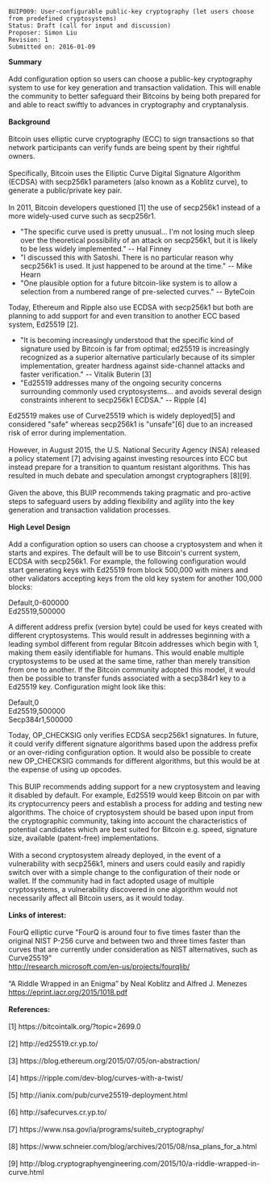 <pre>
BUIP009: User-configurable public-key cryptography (let users choose from predefined cryptosystems)
Status: Draft (call for input and discussion)
Proposer: Simon Liu
Revision: 1
Submitted on: 2016-01-09
</pre>
'''Summary'''<br />
<br />
Add configuration option so users can choose a public-key cryptography system to use for key generation and transaction validation. This will enable the community to better safeguard their Bitcoins by being both prepared for and able to react swiftly to advances in cryptography and cryptanalysis.<br />
<br />
'''Background'''<br />
<br />
Bitcoin uses elliptic curve cryptography (ECC) to sign transactions so that network participants can verify funds are being spent by their rightful owners.<br />
<br />
Specifically, Bitcoin uses the Elliptic Curve Digital Signature Algorithm (ECDSA) with secp256k1 parameters (also known as a Koblitz curve), to generate a public/private key pair.<br />
<br />
In 2011, Bitcoin developers questioned [1] the use of secp256k1 instead of a more widely-used curve such as secp256r1.

* &quot;The specific curve used is pretty unusual... I'm not losing much sleep over the theoretical possibility of an attack on secp256k1, but it is likely to be less widely implemented.&quot; -- Hal Finney
* &quot;I discussed this with Satoshi. There is no particular reason why secp256k1 is used. It just happened to be around at the time.&quot; -- Mike Hearn
* &quot;One plausible option for a future bitcoin-like system is to allow a selection from a numbered range of pre-selected curves.&quot; -- ByteCoin

Today, Ethereum and Ripple also use ECDSA with secp256k1 but both are planning to add support for and even transition to another ECC based system, Ed25519 [2].

* &quot;It is becoming increasingly understood that the specific kind of signature used by Bitcoin is far from optimal; ed25519 is increasingly recognized as a superior alternative particularly because of its simpler implementation, greater hardness against side-channel attacks and faster verification.&quot; -- Vitalik Buterin [3]
* &quot;Ed25519 addresses many of the ongoing security concerns surrounding commonly used cryptosystems… and avoids several design constraints inherent to secp256k1 ECDSA.&quot; -- Ripple [4]

Ed25519 makes use of Curve25519 which is widely deployed[5] and considered &quot;safe&quot; whereas secp256k1 is &quot;unsafe&quot;[6] due to an increased risk of error during implementation.<br />
<br />
However, in August 2015, the U.S. National Security Agency (NSA) released a policy statement [7] advising against investing resources into ECC but instead prepare for a transition to quantum resistant algorithms. This has resulted in much debate and speculation amongst cryptographers [8][9].<br />
<br />
Given the above, this BUIP recommends taking pragmatic and pro-active steps to safeguard users by adding flexibility and agility into the key generation and transaction validation processes.<br />
<br />
'''High Level Design '''<br />
<br />
Add a configuration option so users can choose a cryptosystem and when it starts and expires. The default will be to use Bitcoin's current system, ECDSA with secp256k1. For example, the following configuration would start generating keys with Ed25519 from block 500,000 with miners and other validators accepting keys from the old key system for another 100,000 blocks:

Default,0-600000<br />
Ed25519,500000​

A different address prefix (version byte) could be used for keys created with different cryptosystems. This would result in addresses beginning with a leading symbol different from regular Bitcoin addresses which begin with 1, making them easily identifiable for humans. This would enable multiple cryptosystems to be used at the same time, rather than merely transition from one to another. If the Bitcoin community adopted this model, it would then be possible to transfer funds associated with a secp384r1 key to a Ed25519 key. Configuration might look like this:

Default,0<br />
Ed25519,500000<br />
Secp384r1,500000​

Today, OP_CHECKSIG only verifies ECDSA secp256k1 signatures. In future, it could verify different signature algorithms based upon the address prefix or an over-riding configuration option. It would also be possible to create new OP_CHECKSIG commands for different algorithms, but this would be at the expense of using up opcodes.<br />
<br />
This BUIP recommends adding support for a new cryptosystem and leaving it disabled by default. For example, Ed25519 would keep Bitcoin on par with its cryptocurrency peers and establish a process for adding and testing new algorithms. The choice of cryptosystem should be based upon input from the cryptographic community, taking into account the characteristics of potential candidates which are best suited for Bitcoin e.g. speed, signature size, available (patent-free) implementations.<br />
<br />
With a second cryptosystem already deployed, in the event of a vulnerability with secp256k1, miners and users could easily and rapidly switch over with a simple change to the configuration of their node or wallet. If the community had in fact adopted usage of multiple cryptosystems, a vulnerability discovered in one algorithm would not necessarily affect all Bitcoin users, as it would today.<br />
<br />
'''Links of interest:'''<br />
<br />
FourQ elliptic curve &quot;FourQ is around four to five times faster than the original NIST P-256 curve and between two and three times faster than curves that are currently under consideration as NIST alternatives, such as Curve25519&quot;<br />
http://research.microsoft.com/en-us/projects/fourqlib/<br />
<br />
“A Riddle Wrapped in an Enigma” by Neal Koblitz and Alfred J. Menezes<br />
https://eprint.iacr.org/2015/1018.pdf<br />
<br />
'''References:'''<br />
<br />
[1] https://bitcointalk.org/?topic=2699.0<br />
<br />
[2] http://ed25519.cr.yp.to/<br />
<br />
[3] https://blog.ethereum.org/2015/07/05/on-abstraction/<br />
<br />
[4] https://ripple.com/dev-blog/curves-with-a-twist/<br />
<br />
[5] http://ianix.com/pub/curve25519-deployment.html<br />
<br />
[6] http://safecurves.cr.yp.to/<br />
<br />
[7] https://www.nsa.gov/ia/programs/suiteb_cryptography/<br />
<br />
[8] https://www.schneier.com/blog/archives/2015/08/nsa_plans_for_a.html<br />
<br />
[9] http://blog.cryptographyengineering.com/2015/10/a-riddle-wrapped-in-curve.html

